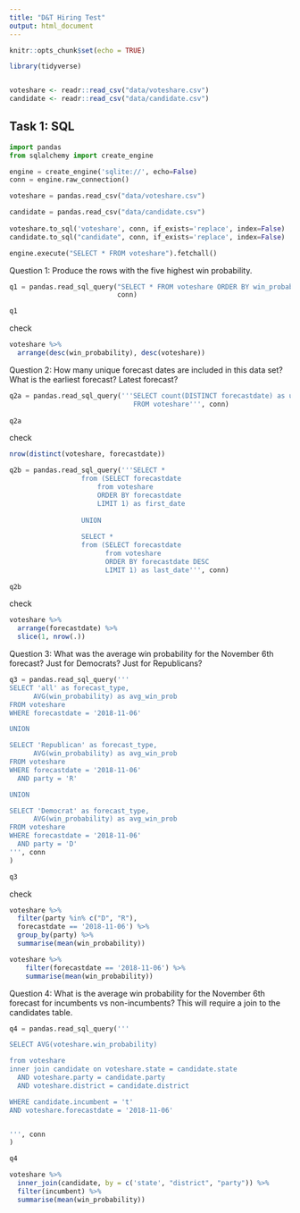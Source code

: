 ```yaml
---
title: "D&T Hiring Test"
output: html_document
---
```


```r

knitr::opts_chunk$set(echo = TRUE)

library(tidyverse)


voteshare <- readr::read_csv("data/voteshare.csv")
candidate <- readr::read_csv("data/candidate.csv")

```

## Task 1: SQL

```python

import pandas
from sqlalchemy import create_engine

engine = create_engine('sqlite://', echo=False)
conn = engine.raw_connection()

voteshare = pandas.read_csv("data/voteshare.csv")

candidate = pandas.read_csv("data/candidate.csv")
                
voteshare.to_sql('voteshare', conn, if_exists='replace', index=False)
candidate.to_sql("candidate", conn, if_exists='replace', index=False)

engine.execute("SELECT * FROM voteshare").fetchall()

```

Question 1: Produce the rows with the five highest win probability. 

```python

q1 = pandas.read_sql_query("SELECT * FROM voteshare ORDER BY win_probability DESC, voteshare DESC LIMIT 5", 
                           conn)

q1

```

check

```r

voteshare %>% 
  arrange(desc(win_probability), desc(voteshare))

```

Question 2: How many unique forecast dates are included in this data set? What is the earliest forecast? Latest forecast?

```python

q2a = pandas.read_sql_query('''SELECT count(DISTINCT forecastdate) as unique_dates
                               FROM voteshare''', conn)
                  
q2a

```

check

```r

nrow(distinct(voteshare, forecastdate))

```

```python

q2b = pandas.read_sql_query('''SELECT *
                  from (SELECT forecastdate 
                      from voteshare 
                      ORDER BY forecastdate
                      LIMIT 1) as first_date
                  
                  UNION 
                  
                  SELECT *
                  from (SELECT forecastdate 
                        from voteshare 
                        ORDER BY forecastdate DESC
                        LIMIT 1) as last_date''', conn)
                  
q2b

```

check

```r

voteshare %>% 
  arrange(forecastdate) %>% 
  slice(1, nrow(.))

```

Question 3: What was the average win probability for the November 6th forecast? Just for Democrats? Just for Republicans?


```python


q3 = pandas.read_sql_query('''
SELECT 'all' as forecast_type,
      AVG(win_probability) as avg_win_prob
FROM voteshare
WHERE forecastdate = '2018-11-06'

UNION 

SELECT 'Republican' as forecast_type,
      AVG(win_probability) as avg_win_prob
FROM voteshare
WHERE forecastdate = '2018-11-06'
  AND party = 'R'

UNION 

SELECT 'Democrat' as forecast_type,
      AVG(win_probability) as avg_win_prob
FROM voteshare
WHERE forecastdate = '2018-11-06'
  AND party = 'D'
''', conn
)

q3

```

check

```r

voteshare %>% 
  filter(party %in% c("D", "R"),
  forecastdate == '2018-11-06') %>% 
  group_by(party) %>% 
  summarise(mean(win_probability)) 

voteshare %>% 
    filter(forecastdate == '2018-11-06') %>% 
    summarise(mean(win_probability)) 


```

Question 4: What is the average win probability for the November 6th forecast for incumbents vs non-incumbents? This will require a join to the candidates table.

```python


q4 = pandas.read_sql_query('''

SELECT AVG(voteshare.win_probability)

from voteshare
inner join candidate on voteshare.state = candidate.state 
  AND voteshare.party = candidate.party
  AND voteshare.district = candidate.district

WHERE candidate.incumbent = 't'
AND voteshare.forecastdate = '2018-11-06'


''', conn
)

q4

```

```r

voteshare %>% 
  inner_join(candidate, by = c('state', "district", "party")) %>% 
  filter(incumbent) %>% 
  summarise(mean(win_probability))

```


